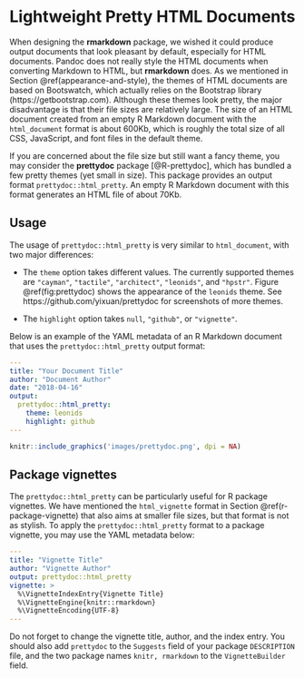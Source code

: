 # Lightweight Pretty HTML Documents {#prettydoc}

When designing the **rmarkdown** package, we wished it could produce output documents that look pleasant by default, especially for HTML documents. Pandoc does not really style the HTML documents when converting Markdown to HTML, but **rmarkdown** does. As we mentioned in Section \@ref(appearance-and-style), the themes of HTML documents are based on Bootswatch, which actually relies on the Bootstrap library (https://getbootstrap.com). Although these themes look pretty, the major disadvantage is that their file sizes are relatively large. The size of an HTML document created from an empty R Markdown document with the `html_document` format is about 600Kb, which is roughly the total size of all CSS, JavaScript, and font files in the default theme.

If you are concerned about the file size but still want a fancy theme, you may consider the **prettydoc** package [@R-prettydoc], which has bundled a few pretty themes (yet small in size). This package provides an output format `prettydoc::html_pretty`. An empty R Markdown document with this format generates an HTML file of about 70Kb.

## Usage {#prettydoc-usage}

The usage of `prettydoc::html_pretty` is very similar to `html_document`, with two major differences:

- The `theme` option takes different values. The currently supported themes are `"cayman"`, `"tactile"`, `"architect"`, `"leonids"`, and `"hpstr"`. Figure \@ref(fig:prettydoc) shows the appearance of the `leonids` theme. See https://github.com/yixuan/prettydoc for screenshots of more themes.

- The `highlight` option takes `null`, `"github"`, or `"vignette"`.

Below is an example of the YAML metadata of an R Markdown document that uses the `prettydoc::html_pretty` output format:

```yaml
---
title: "Your Document Title"
author: "Document Author"
date: "2018-04-16"
output:
  prettydoc::html_pretty:
    theme: leonids
    highlight: github
---
```

```r
knitr::include_graphics('images/prettydoc.png', dpi = NA)
```

## Package vignettes {#prettydoc-vignettes}

The `prettydoc::html_pretty` can be particularly useful for R package vignettes. We have mentioned the `html_vignette` format in Section \@ref(r-package-vignette) that also aims at smaller file sizes, but that format is not as stylish. To apply the `prettydoc::html_pretty` format to a package vignette, you may use the YAML metadata below:

```yaml
---
title: "Vignette Title"
author: "Vignette Author"
output: prettydoc::html_pretty
vignette: >
  %\VignetteIndexEntry{Vignette Title}
  %\VignetteEngine{knitr::rmarkdown}
  %\VignetteEncoding{UTF-8}
---
```

Do not forget to change the vignette title, author, and the index entry. You should also add `prettydoc` to the `Suggests` field of your package `DESCRIPTION` file, and the two package names `knitr, rmarkdown` to the `VignetteBuilder` field.
